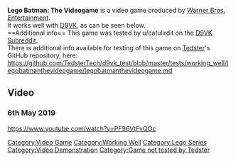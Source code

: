 <strong>Lego Batman: The Videogame</strong> is a video game produced by [[Warner Bros. Entertainment]].
<br />
It works well with [[D9VK]], as can be seen below.
<br />
==Additional info==
This game was tested by u/catulirdit on the [[D9VK Subreddit]].
<br />
There is additional info available for testing of this game on [[User:Tedster|Tedster]]'s GitHub repository, here:
<br />
https://github.com/TedsterTech/d9vk_test/blob/master/tests/working_well/legobatmanthevideogame/legobatmanthevideogame.md
==Video==
===6th May 2019===
<youtube>https://www.youtube.com/watch?v=PF96VtFvQOc</youtube>

[[Category:Video Game]]
[[Category:Working Well]]
[[Category:Lego Series]]
[[Category:Video Demonstration]]
[[Category:Game not tested by Tedster]]
